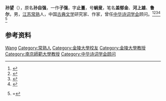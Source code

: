 '''孙望'''（{{bd|1912年||1990年|}}），原名'''孙自强'''，一作'''子强'''，字'''止畺'''，号'''蜗叟'''，笔名'''盖郁金'''、'''河上雄'''、'''鲁尔'''，男，[[江苏|江苏]][[常熟|常熟]]人，中国[[古典文学|古典文学]]研究家、作家，曾任[[中华诗词学会|中华诗词学会]]顾问。<ref>{{Cite book|title=20世纪中华人物名字号辞典|author=周家珍编著|publisher=法律出版社|year=2000|isbn=9787503628320|location=北京|pages=}}</ref><ref>{{Cite book|title=中国近现代人物别名词典|author=徐为民编|publisher=沈阳出版社|year=1993|isbn=|location=沈阳|pages=}}</ref><ref>{{Cite book|title=苏州历代人物大辞典|author=李峰, 汤钰林编著|publisher=上海辞书出版社|year=2016|isbn=|location=上海|pages=}}</ref><ref>{{Cite book|title=当代诗词家大辞典|author=丁永淮主编; 黄才钦, 熊文祥, 吴健中等副主编|publisher=华中师范大学出版社|year=1996|isbn=|location=武汉|pages=}}</ref>
<ref>{{Cite book|title=唐诗百科大辞典|author=王洪, 田军总主编|publisher=光明日报出版社|year=1990|isbn=|location=北京|pages=}}=</ref>

== 参考资料 ==
{{reflist}}

{{中国人物小作品}}
{{Navboxes
| title  = 孙望在[[中华诗词学会|中华诗词学会]]的职务
| list1  =
{{中华诗词学会第一届理事会}}
}}

{{Authority control}}
{{DEFAULTSORT:Sun孙}}
[[Category:孙姓|Wang]]
[[Category:常熟人|Category:常熟人]]
[[Category:金陵大學校友|Category:金陵大學校友]]
[[Category:金陵大學教授|Category:金陵大學教授]]
[[Category:南京師範大學教授|Category:南京師範大學教授]]
[[Category:中华诗词学会顾问|Category:中华诗词学会顾问]]